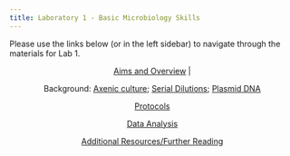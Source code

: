 ```yaml
---
title: Laboratory 1 - Basic Microbiology Skills
---
```


Please use the links below (or in the left sidebar) to navigate through the materials for Lab 1.

<center>| [Aims and Overview](./1aims.qmd) | 

Background: [Axenic culture](./1intro1.qmd); [Serial Dilutions](./1intro2.qmd); [Plasmid DNA](./1intro3.qmd)  

[Protocols](./1protocols.qmd) 

[Data Analysis](./1data.qmd) 

[Additional Resources/Further Reading](./1further.qmd) </center>


